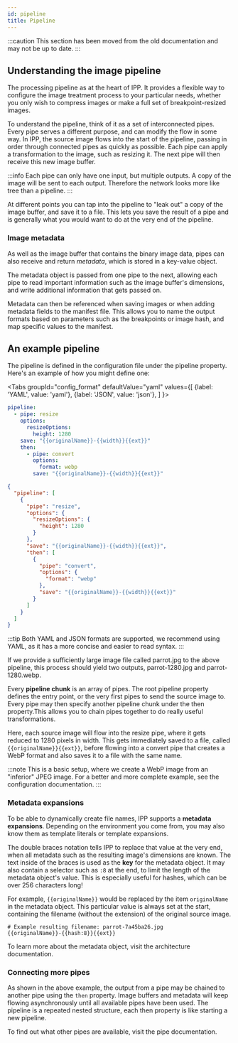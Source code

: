 ```yaml
---
id: pipeline
title: Pipeline
---
```


:::caution
This section has been moved from the old documentation and may not be up to date.
:::


## Understanding the image pipeline

The processing pipeline as at the heart of IPP. It provides a flexible way to configure the image treatment process to your particular needs, whether you only wish to compress images or make a full set of breakpoint-resized images.

To understand the pipeline, think of it as a set of interconnected pipes. Every pipe serves a different purpose, and can modify the flow in some way. In IPP, the source image flows into the start of the pipeline, passing in order through connected pipes as quickly as possible. Each pipe can apply a transformation to the image, such as resizing it. The next pipe will then receive this new image buffer.

:::info
Each pipe can only have one input, but multiple outputs. A copy of the image will be sent to each output. Therefore the network looks more like tree than a pipeline.
:::

At different points you can tap into the pipeline to "leak out" a copy of the image buffer, and save it to a file. This lets you save the result of a pipe and is generally what you would want to do at the very end of the pipeline.

### Image metadata

As well as the image buffer that contains the binary image data, pipes can also receive and return _metadata_, which is stored in a key-value object.

The metadata object is passed from one pipe to the next, allowing each pipe to read important information such as the image buffer's dimensions, and write additional information that gets passed on.

Metadata can then be referenced when saving images or when adding metadata fields to the manifest file. This allows you to name the output formats based on parameters such as the breakpoints or image hash, and map specific values to the manifest.

## An example pipeline

The pipeline is defined in the configuration file under the pipeline property. Here's an example of how you might define one:

<Tabs
  groupId="config_format"
  defaultValue="yaml"
  values={[
    {label: 'YAML', value: 'yaml'},
    {label: 'JSON', value: 'json'},
  ]
}>
<TabItem value="yaml">

```yaml title=".ipprc.yml"
pipeline:
  - pipe: resize
    options:
      resizeOptions:
        height: 1280
    save: "{{originalName}}-{{width}}{{ext}}"
    then:
      - pipe: convert
        options:
          format: webp
        save: "{{originalName}}-{{width}}{{ext}}"
```

</TabItem>
<TabItem value="json">

```json title=".ipprc.json"
{
  "pipeline": [
    {
      "pipe": "resize",
      "options": {
        "resizeOptions": {
          "height": 1280
        }
      },
      "save": "{{originalName}}-{{width}}{{ext}}",
      "then": [
        {
          "pipe": "convert",
          "options": {
            "format": "webp"
          },
          "save": "{{originalName}}-{{width}}{{ext}}"
        }
      ]
    }
  ]
}
```

</TabItem>
</Tabs>

:::tip
Both YAML and JSON formats are supported, we recommend using YAML, as it has a more concise and easier to read syntax.
:::

If we provide a sufficiently large image file called parrot.jpg to the above pipeline, this process should yield two outputs, parrot-1280.jpg and parrot-1280.webp.

Every **pipeline chunk** is an array of pipes. The root pipeline property defines the entry point, or the very first pipes to send the source image to. Every pipe may then specify another pipeline chunk under the then property.This allows you to chain pipes together to do really useful transformations.

Here, each source image will flow into the resize pipe, where it gets reduced to 1280 pixels in width. This gets immediately saved to a file, called `{{originalName}}{{ext}}`, before flowing into a convert pipe that creates a WebP format and also saves it to a file with the same name.

:::note
This is a basic setup, where we create a WebP image from an "inferior" JPEG image. For a better and more complete example, see the configuration documentation.
:::

### Metadata expansions

To be able to dynamically create file names, IPP supports a **metadata expansions**. Depending on the environment you come from, you may also know them as template literals or template expansions.

The double braces notation tells IPP to replace that value at the very end, when all metadata such as the resulting image's dimensions are known. The text inside of the braces is used as the **key** for the metadata object. It may also contain a selector such as `:8` at the end, to limit the length of the metadata object's value. This is especially useful for hashes, which can be over 256 characters long!

For example, `{{originalName}}` would be replaced by the item `originalName` in the metadata object. This particular value is always set at the start, containing the filename (without the extension) of the original source image.

```text title="Example save string"
# Example resulting filename: parrot-7a45ba26.jpg
{{originalName}}-{{hash:8}}{{ext}}
```

To learn more about the metadata object, visit the architecture documentation.

### Connecting more pipes

As shown in the above example, the output from a pipe may be chained to another pipe using the `then` property. Image buffers and metadata will keep flowing asynchronously until all available pipes have been used. The pipeline is a repeated nested structure, each then property is like starting a new pipeline.

To find out what other pipes are available, visit the pipe documentation.
